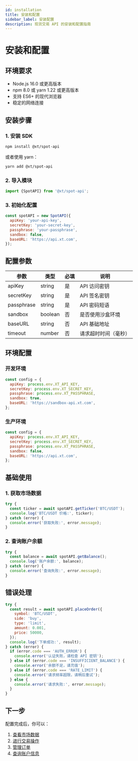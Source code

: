 ```yaml
---
id: installation
title: 安装和配置
sidebar_label: 安装配置
description: 现货交易 API 的安装和配置指南
---
```


# 安装和配置

## 环境要求

- Node.js 16.0 或更高版本
- npm 8.0 或 yarn 1.22 或更高版本
- 支持 ES6+ 的现代浏览器
- 稳定的网络连接

## 安装步骤

### 1. 安装 SDK

```bash
npm install @xt/spot-api
```

或者使用 yarn：

```bash
yarn add @xt/spot-api
```

### 2. 导入模块

```javascript
import {SpotAPI} from '@xt/spot-api';
```

### 3. 初始化配置

```javascript
const spotAPI = new SpotAPI({
  apiKey: 'your-api-key',
  secretKey: 'your-secret-key',
  passphrase: 'your-passphrase',
  sandbox: false,
  baseURL: 'https://api.xt.com',
});
```

## 配置参数

| 参数       | 类型    | 必填 | 说明                 |
| ---------- | ------- | ---- | -------------------- |
| apiKey     | string  | 是   | API 访问密钥         |
| secretKey  | string  | 是   | API 签名密钥         |
| passphrase | string  | 是   | API 密码短语         |
| sandbox    | boolean | 否   | 是否使用沙盒环境     |
| baseURL    | string  | 否   | API 基础地址         |
| timeout    | number  | 否   | 请求超时时间（毫秒） |

## 环境配置

### 开发环境

```javascript
const config = {
  apiKey: process.env.XT_API_KEY,
  secretKey: process.env.XT_SECRET_KEY,
  passphrase: process.env.XT_PASSPHRASE,
  sandbox: true,
  baseURL: 'https://sandbox-api.xt.com',
};
```

### 生产环境

```javascript
const config = {
  apiKey: process.env.XT_API_KEY,
  secretKey: process.env.XT_SECRET_KEY,
  passphrase: process.env.XT_PASSPHRASE,
  sandbox: false,
  baseURL: 'https://api.xt.com',
};
```

## 基础使用

### 1. 获取市场数据

```javascript
try {
  const ticker = await spotAPI.getTicker('BTC/USDT');
  console.log('BTC/USDT 价格:', ticker);
} catch (error) {
  console.error('获取失败:', error.message);
}
```

### 2. 查询账户余额

```javascript
try {
  const balance = await spotAPI.getBalance();
  console.log('账户余额:', balance);
} catch (error) {
  console.error('查询失败:', error.message);
}
```

## 错误处理

```javascript
try {
  const result = await spotAPI.placeOrder({
    symbol: 'BTC/USDT',
    side: 'buy',
    type: 'limit',
    amount: 0.001,
    price: 50000,
  });
  console.log('下单成功:', result);
} catch (error) {
  if (error.code === 'AUTH_ERROR') {
    console.error('认证失败，请检查 API 密钥');
  } else if (error.code === 'INSUFFICIENT_BALANCE') {
    console.error('余额不足，请充值');
  } else if (error.code === 'RATE_LIMIT') {
    console.error('请求频率超限，请稍后重试');
  } else {
    console.error('请求失败:', error.message);
  }
}
```

## 下一步

配置完成后，你可以：

1. [查看市场数据](./market-data)
2. [进行交易操作](./trading)
3. [管理订单](./order-management)
4. [查询账户信息](./account-info)
